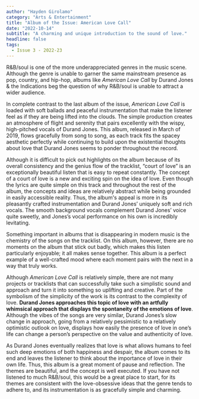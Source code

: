 ```yaml
---
author: "Hayden Girolamo"
category: "Arts & Entertainment"
title: "Album of the Issue: American Love Call"
date: "2022-10-14"
subtitle: "A charming and unique introduction to the sound of love."
headline: false
tags:
  - Issue 3 - 2022-23
---
```


R&B/soul is one of the more underappreciated genres in the music scene. Although the genre is unable to garner the same mainstream presence as pop, country, and hip-hop, albums like _American Love Call_ by Durand Jones & the Indications beg the question of why R&B/soul is unable to attract a wider audience.

In complete contrast to the last album of the issue, _American Love Call_ is loaded with soft ballads and peaceful instrumentation that make the listener feel as if they are being lifted into the clouds. The simple production creates an atmosphere of flight and serenity that pairs excellently with the wispy, high-pitched vocals of Durand Jones. This album, released in March of 2019, flows gracefully from song to song, as each track fits the spacey aesthetic perfectly while continuing to build upon the existential thoughts about love that Durand Jones seems to ponder throughout the record.

Although it is difficult to pick out highlights on the album because of its overall consistency and the genius flow of the tracklist, “court of love” is an exceptionally beautiful listen that is easy to repeat constantly. The concept of a court of love is a new and exciting spin on the idea of love. Even though the lyrics are quite simple on this track and throughout the rest of the album, the concepts and ideas are relatively abstract while being grounded in easily accessible reality. Thus, the album's appeal is more in its pleasantly crafted instrumentation and Durand Jones’ uniquely soft and rich vocals. The smooth background vocals complement Durand Jones’ voice quite sweetly, and Jones’s vocal performance on his own is incredibly levitating.

Something important in albums that is disappearing in modern music is the chemistry of the songs on the tracklist. On this album, however, there are no moments on the album that stick out badly, which makes this listen particularly enjoyable; it all makes sense together. This album is a perfect example of a well-crafted mood where each moment pairs with the next in a way that truly works.

Although _American Love Call_ is relatively simple, there are not many projects or tracklists that can successfully take such a simplistic sound and approach and turn it into something so uplifting and creative. Part of the symbolism of the simplicity of the work is its contrast to the complexity of love. **Durand Jones approaches this topic of love with an artfully whimsical approach that displays the spontaneity of the emotions of love**. Although the vibes of the songs are very similar, Durand Jones’s slow change in approach, going from a relatively pessimistic to a relatively optimistic outlook on love, displays how easily the presence of love in one’s life can change a person’s perspective on the value and authenticity of love.

As Durand Jones eventually realizes that love is what allows humans to feel such deep emotions of both happiness and despair, the album comes to its end and leaves the listener to think about the importance of love in their own life. Thus, this album is a great moment of pause and reflection. The themes are beautiful, and the concept is well executed. If you have not listened to much R&B/soul, this would be a great place to start, for its themes are consistent with the love-obsessive ideas that the genre tends to adhere to, and its instrumentation is as gracefully simple and charming.
